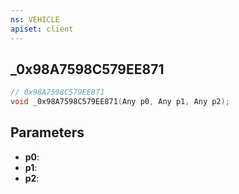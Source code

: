 ```yaml
---
ns: VEHICLE
apiset: client
---
```

## _0x98A7598C579EE871

```c
// 0x98A7598C579EE871
void _0x98A7598C579EE871(Any p0, Any p1, Any p2);
```


## Parameters
* **p0**:
* **p1**:
* **p2**: